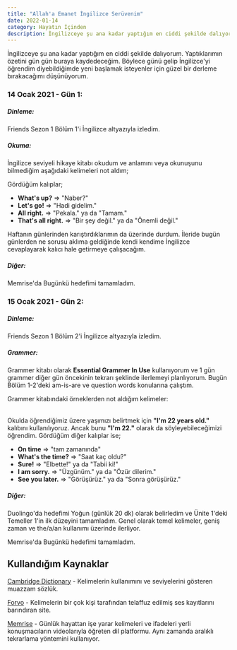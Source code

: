 ```yaml
---
title: "Allah'a Emanet İngilizce Serüvenim"
date: 2022-01-14
category: Hayatın İçinden
description: İngilizceye şu ana kadar yaptığım en ciddi şekilde dalıyorum. Şu ana kadar yaptıklarımın özeti işte burada.
---
```


İngilizceye şu ana kadar yaptığım en ciddi şekilde dalıyorum. Yaptıklarımın özetini gün gün buraya kaydedeceğim. Böylece günü gelip İngilizce'yi öğrendim diyebildiğimde yeni başlamak isteyenler için güzel bir derleme bırakacağımı düşünüyorum.

### 14 Ocak 2021 - Gün 1:

##### Dinleme:

Friends Sezon 1 Bölüm 1'i İngilizce altyazıyla izledim.

##### Okuma:

İngilizce seviyeli hikaye kitabı okudum ve anlamını veya okunuşunu bilmediğim aşağıdaki kelimeleri not aldım;

<Table dataName="wordDictionaries" partName="day1" />

Gördüğüm kalıplar;

- **What's up?** => "Naber?"
- **Let's go!** => "Hadi gidelim."
- **All right.** => "Pekala." ya da "Tamam."
- **That's all right.** => "Bir şey değil." ya da "Önemli değil."

Haftanın günlerinden karıştırdıklarımın da üzerinde durdum. İleride bugün günlerden ne sorusu aklıma geldiğinde kendi kendime İngilizce cevaplayarak kalıcı hale getirmeye çalışacağım.

##### Diğer:

Memrise'da Bugünkü hedefimi tamamladım.

### 15 Ocak 2021 - Gün 2:

##### Dinleme:

Friends Sezon 1 Bölüm 2'i İngilizce altyazıyla izledim.

##### Grammer:

Grammer kitabı olarak **Essential Grammer In Use** kullanıyorum ve 1 gün grammer diğer gün öncekinin tekrarı şeklinde ilerlemeyi planlıyorum. Bugün Bölüm 1-2'deki am-is-are ve question words konularına çalıştım.

Grammer kitabındaki örneklerden not aldığım kelimeler:

<Table dataName="wordDictionaries" partName="day2" />

Okulda öğrendiğimiz üzere yaşımızı belirtmek için **"I'm 22 years old."** kalıbını kullanılıyoruz. Ancak bunu **"I'm 22."** olarak da söyleyebileceğimizi öğrendim. Gördüğüm diğer kalıplar ise;

- **On time** => "tam zamanında"
- **What's the time?** => "Saat kaç oldu?"
- **Sure!** => "Elbette!" ya da "Tabii ki!"
- **I am sorry.** => "Üzgünüm." ya da "Özür dilerim."
- **See you later.** => "Görüşürüz." ya da "Sonra görüşürüz."

##### Diğer:

Duolingo'da hedefimi Yoğun (günlük 20 dk) olarak belirledim ve Ünite 1'deki Temeller 1'in ilk düzeyini tamamladım. Genel olarak temel kelimeler, geniş zaman ve the/a/an kullanımı üzerinde ilerliyor.

Memrise'da Bugünkü hedefimi tamamladım.

## Kullandığım Kaynaklar

[Cambridge Dictionary](https://dictionary.cambridge.org/tr/) - Kelimelerin kullanımını ve seviyelerini gösteren muazzam sözlük.

[Forvo](https://tr.forvo.com/) - Kelimelerin bir çok kişi tarafından telaffuz edilmiş ses kayıtlarını barındıran site.

[Memrise](https://www.memrise.com/tr/) - Günlük hayattan işe yarar kelimeleri ve ifadeleri yerli konuşmacıların videolarıyla öğreten dil platformu. Aynı zamanda aralıklı tekrarlama yöntemini kullanıyor.
